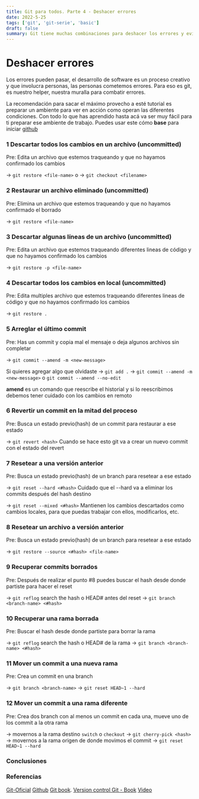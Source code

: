 ```yaml
---
title: Git para todos. Parte 4 - Deshacer errores
date: 2022-5-25
tags: ['git', 'git-serie', 'basic']
draft: false
summary: Git tiene muchas combinaciones para deshacer los errores y evitar dolores de cabeza.
---
```


# Deshacer errores

Los errores pueden pasar, el desarrollo de software es un proceso creativo y que involucra personas, las personas cometemos errores.
Para eso es git, es nuestro helper, nuestra muralla para combatir errores.

<TOCInline toc={props.toc} exclude="Contenido|GIT" fromHeading={3} toHeading={4} asDisclosure />

La recomendación para sacar el máximo provecho a esté tutorial es preparar un ambiente para ver en acción como operan las diferentes condiciones.
Con todo lo que has aprendido hasta acá va ser muy fácil para ti preparar ese ambiente de trabajo. Puedes usar este cómo **base** para iniciar [github](https://github.com/jamescardona11/git-exercism)

### 1 Descartar todos los cambios en un archivo (uncommitted)

Pre: Edita un archivo que estemos traqueando y que no hayamos confirmado los cambios

-> `git restore <file-name>` o
-> `git checkout <filename>`

### 2 Restaurar un archivo eliminado (uncommitted)

Pre: Elimina un archivo que estemos traqueando y que no hayamos confirmado el borrado

-> `git restore <file-name>`

### 3 Descartar algunas líneas de un archivo (uncommitted)

Pre: Edita un archivo que estemos traqueando diferentes lineas de código y que no hayamos confirmado los cambios

-> `git restore -p <file-name>`

### 4 Descartar todos los cambios en local (uncommitted)

Pre: Edita multiples archivo que estemos traqueando diferentes lineas de código y que no hayamos confirmado los cambios

-> `git restore .`

### 5 Arreglar el último commit

Pre: Has un commit y copia mal el mensaje o deja algunos archivos sin completar

-> `git commit --amend -m <new-message>`

Si quieres agregar algo que olvidaste
-> `git add .`
-> `git commit --amend -m <new-message>` o `git commit --amend --no-edit`

**amend** es un comando que reescribe el historial y si lo reescribimos debemos tener cuidado con los cambios en remoto

### 6 Revertir un commit en la mitad del proceso

Pre: Busca un estado previo(hash) de un commit para restaurar a ese estado

-> `git revert <hash>`
Cuando se hace esto git va a crear un nuevo commit con el estado del revert

### 7 Resetear a una versión anterior

Pre: Busca un estado previo(hash) de un branch para resetear a ese estado

-> `git reset --hard <#hash>`
Cuidado que el --hard va a eliminar los commits después del hash destino

-> `git reset --mixed <#hash>`
Mantienen los cambios descartados como cambios locales, para que puedas trabajar con ellos, modificarlos, etc.

### 8 Resetear un archivo a versión anterior

Pre: Busca un estado previo(hash) de un branch para resetear a ese estado

-> `git restore --source <#hash> <file-name>`

### 9 Recuperar commits borrados

Pre: Después de realizar el punto #8 puedes buscar el hash desde donde partiste para hacer el reset

-> `git reflog` search the hash o HEAD# antes del reset
-> `git branch <branch-name> <#hash>`

### 10 Recuperar una rama borrada

Pre: Buscar el hash desde donde partiste para borrar la rama

-> `git reflog` search the hash o HEAD# de la rama
-> `git branch <branch-name> <#hash>`

### 11 Mover un commit a una nueva rama

Pre: Crea un commit en una branch

-> `git branch <branch-name>`
-> `git reset HEAD~1 --hard`

### 12 Mover un commit a una rama diferente

Pre: Crea dos branch con al menos un commit en cada una, mueve uno de los commit a la otra rama

-> movernos a la rama destino `switch` o `checkout`
-> `git cherry-pick <hash>`
-> movernos a la rama origen de donde movimos el commit
-> `git reset HEAD~1 --hard`

### Conclusiones

### Referencias

[Git-Oficial](https://git-scm.com/)
[Github](https://lab.github.com/)
[Git book](https://git-scm.com/book/es/v2).
[Version control Git - Book](https://books.google.com.co/books/about/Version_Control_with_Git.html?id=qIucp61eqAwC&redir_esc=y)
[Video](https://www.youtube.com/watch?v=lX9hsdsAeTk)

&nbsp;
&nbsp;
&nbsp;
